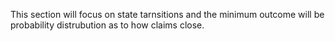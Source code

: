 This section will focus on state tarnsitions and the minimum outcome will be probability distrubution as to how claims close.